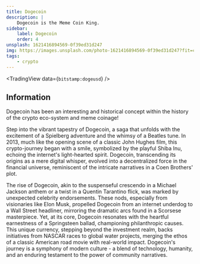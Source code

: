 ```yaml
---
title: Dogecoin
description: |
    Dogecoin is the Meme Coin King.
sidebar:
    label: Dogecoin
    order: 4
unsplash: 1621416894569-0f39ed31d247
img: https://images.unsplash.com/photo-1621416894569-0f39ed31d247?fit=crop&w=1400&h=700&q=75
tags:
    - crypto
---
```



<TradingView data={`bitstamp:dogeusd`} />

## Information


Dogecoin has been an interesting and historical concept within the history of the crypto eco-system and meme coinage!

Step into the vibrant tapestry of Dogecoin, a saga that unfolds with the excitement of a Spielberg adventure and the whimsy of a Beatles tune.
In 2013, much like the opening scene of a classic John Hughes film, this crypto-journey began with a smile, symbolized by the playful Shiba Inu, echoing the internet's light-hearted spirit.
Dogecoin, transcending its origins as a mere digital whisper, evolved into a decentralized force in the financial universe, reminiscent of the intricate narratives in a Coen Brothers' plot.

The rise of Dogecoin, akin to the suspenseful crescendo in a Michael Jackson anthem or a twist in a Quentin Tarantino flick, was marked by unexpected celebrity endorsements.
These nods, especially from visionaries like Elon Musk, propelled Dogecoin from an internet underdog to a Wall Street headliner, mirroring the dramatic arcs found in a Scorsese masterpiece. Yet, at its core, Dogecoin resonates with the heartful earnestness of a Springsteen ballad, championing philanthropic causes. This unique currency, stepping beyond the investment realm, backs initiatives from NASCAR races to global water projects, merging the ethos of a classic American road movie with real-world impact.
Dogecoin's journey is a symphony of modern culture - a blend of technology, humanity, and an enduring testament to the power of community narratives.
